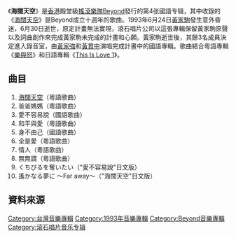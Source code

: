 {{about|香港殿堂級搖滾樂隊[[Beyond|Beyond]]的1993年國語專輯|Beyond的同名粵語歌曲|海闊天空 (Beyond歌曲)|上述歌曲所屬粵語專輯|樂與怒|在台灣被翻譯成此名的內地電影|中國合夥人|此名稱的其他用法|海闊天空}}
{{Unreferenced|time=2018-07-01T20:08:20+00:00}}
{{Album infobox | <!-- See Wikipedia:WikiProject_Albums -->
|  Name        = 海闊天空
|  Type        = [[專輯|專輯]]
|  Artist      = [[Beyond|Beyond]]
|  Cover       = seasky_1.jpg
|  Background  = 
|  Released    = {{Start date and age|1993|9|9}}
|  Recorded    = 
|  Genre       = [[華語流行音樂|華語流行音樂]] 
|  Label       = [[滾石唱片|滾石唱片]]
|  Last album  = [[信念_(Beyond)|信念]]<br/>（1992）
|  This album  = '''海闊天空'''<br/>（1993）
|  Next album  = [[Paradise_(Beyond專輯)|Paradise]]<br/>（1994）
}}

《'''海闊天空'''》是[[香港|香港]]殿堂級[[搖滾樂隊|搖滾樂隊]][[Beyond|Beyond]]發行的第4张國語专辑，其中收錄的《[[海闊天空_(Beyond歌曲)|海闊天空]]》是Beyond成立十週年的歌曲。1993年6月24日[[黃家駒|黃家駒]]發生意外昏迷，6月30日逝世，原定計畫無法實現，滾石唱片公司以這張專輯保留黃家駒原聲以及詞曲創作來完成黃家駒未完成的計畫和心願。黃家駒逝世後，其餘3名成員決定進入錄音室，由[[黃家強|黃家強]]和[[黃貫中|黃貫中]]演唱完成計畫中的國語專輯。歌曲結合粵語專輯《[[樂與怒|樂與怒]]》和日語專輯《[[This_Is_Love_1|This Is Love 1]]》。

==曲目==
#[[海闊天空_(Beyond歌曲)|海闊天空]]（粵語歌曲）
#爸爸媽媽（粵語歌曲）
#愛不容易說（國語歌曲）
#和平與愛（粵語歌曲）
#身不由己（國語歌曲）
#全是愛（粵語歌曲）
#情人（粵語歌曲）
#無無謂（粵語歌曲）
#くちびるを奪いたい（"愛不容易說"日文版）
#遙かなる夢に ～Far away～（"海闊天空"日文版）

== 資料來源 ==
{{Reflist}}

{{album-stub}}
{{Beyond}}
[[Category:台灣音樂專輯|Category:台灣音樂專輯]]
[[Category:1993年音樂專輯|Category:1993年音樂專輯]]
[[Category:Beyond音樂專輯|Category:Beyond音樂專輯]]
[[Category:滚石唱片音乐专辑|Category:滚石唱片音乐专辑]]